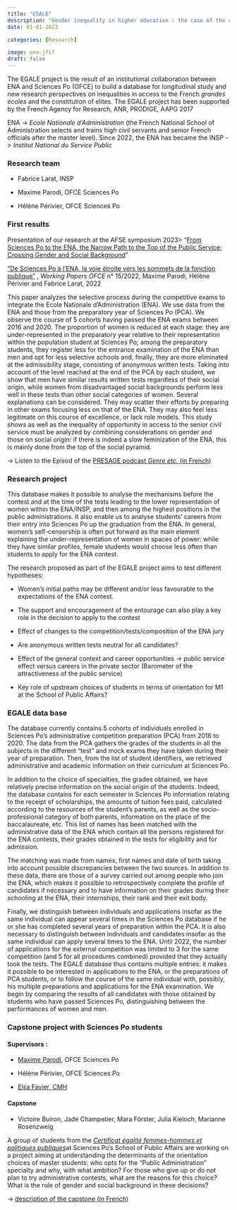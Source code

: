 ```yaml
---
title: "EGALE"
description: "Gender inequality in higher education : the case of the competitive examination of the French National School of Administration "
date: 01-01-2023

categories: [Research] 

image: ena.jfif
draft: false 
---
```


The EGALE project is the result of an institutional collaboration between ENA and Sciences Po (OFCE) to build a database for longitudinal study and new research perspectives on inequalities in access to the French *grandes écoles* and the constitution of elites. The EGALE project has been supported by the French Agency for Research, ANR, PRODIGE, AAPG 2017

ENA -\> *Ecole Nationale d'Administration* (the French National School of Administration selects and trains high civil servants and senior French officials after the master level). Since 2022, the ENA has became the INSP -\> *Institut National du Service Public*

### Research team

-   Fabrice Larat, INSP

-   Maxime Parodi, OFCE Sciences Po

-   Hélène Périvier, OFCE Sciences Po

### First results

Presentation of our research at the AFSE symposium 2023\> "[From Sciences Po to the ENA, the Narrow Path to the Top of the Public Service: Crossing Gender and Social Background](slides_egale23.pdf)"

["De Sciences Po à l'ENA, la voie étroite vers les sommets de la fonction publique"](https://www.ofce.sciences-po.fr/pdf/dtravail/OFCEWP2022-15.pdf) , *Working Papers OFCE* n° 15/2022, Maxime Parodi, Hélène Périvier and Fabrice Larat, 2022

This paper analyzes the selective process during the competitive exams to integrate the Ecole Nationale d'Administration (ENA). We use data from the ENA and those from the preparatory year of Sciences Po (PCA). We observe the course of 5 cohorts having passed the ENA exams between 2016 and 2020. The proportion of women is reduced at each stage: they are under-represented in the preparatory year relative to their representation within the population student at Sciences Po; among the preparatory students, they register less for the entrance examination of the ENA than men and opt for less selective schools and, finally, they are more eliminated at the admissibility stage, consisting of anonymous written tests. Taking into account of the level reached at the end of the PCA by each student, we show that men have similar results written tests regardless of their social origin, while women from disadvantaged social backgrounds perform less well in these tests than other social categories of women. Several explanations can be considered. They may scatter their efforts by preparing in other exams focusing less on that of the ENA. They may also feel less legitimate on this course of excellence, or lack role models. This study shows as well as the inequality of opportunity in access to the senior civil service must be analyzed by combining considerations on gender and those on social origin: if there is indeed a slow feminization of the ENA, this is mainly done from the top of the social pyramid.

-\> Listen to the Episod of the [PRESAGE podcast *Genre etc.* (in French)](https://www.sciencespo.fr/programme-presage/fr/content/podcast-genre-etc.html)

### Research project

This database makes it possible to analyse the mechanisms before the contest and at the time of the tests leading to the lower representation of women within the ENA/INSP, and then among the highest positions in the public administrations. It also enable us to analyse students' careers from their entry into Sciences Po up the graduation from the ENA. In general, women's self-censorship is often put forward as the main element explaining the under-representation of women in spaces of power: while they have similar profiles, female students would choose less often than students to apply for the ENA contest.

The research proposed as part of the EGALE project aims to test different hypotheses:

-   Women's initial paths may be different and/or less favourable to the expectations of the ENA contest.

-   The support and encouragement of the entourage can also play a key role in the decision to apply to the contest

-   Effect of changes to the competition/tests/composition of the ENA jury

-   Are anonymous written tests neutral for all candidates?

-   Effect of the general context and career opportunities -\> public service effect versus careers in the private sector (Barometer of the attractiveness of the public service)

-   Key role of upstream choices of students in terms of orientation for M1 at the School of Public Affairs?

### EGALE data base

The database currently contains 5 cohorts of individuals enrolled in Sciences Po's administrative competition preparation (PCA) from 2016 to 2020. The data from the PCA gathers the grades of the students in all the subjects in the different "test" and mock exams they have taken during their year of preparation. Then, from the list of student identifiers, we retrieved administrative and academic information on their curriculum at Sciences Po.

In addition to the choice of specialties, the grades obtained, we have relatively precise information on the social origin of the students. Indeed, the database contains for each semester in Sciences Po information relating to the receipt of scholarships, the amounts of tuition fees paid, calculated according to the resources of the student's parents, as well as the socio-professional category of both parents, information on the place of the baccalaureate, etc. This list of names has been matched with the administrative data of the ENA which contain all the persons registered for the ENA contests, their grades obtained in the tests for eligibility and for admission.

The matching was made from names, first names and date of birth taking into account possible discrepancies between the two sources. In addition to these data, there are those of a survey carried out among people who join the ENA, which makes it possible to retrospectively complete the profile of candidates if necessary and to have information on their grades during their schooling at the ENA, their internships, their rank and their exit body.

Finally, we distinguish between individuals and applications insofar as the same individual can appear several times in the Sciences Po database if he or she has completed several years of preparation within the PCA. It is also necessary to distinguish between individuals and candidates insofar as the same individual can apply several times to the ENA. Until 2022, the number of applications for the external competition was limited to 3 for the same competition (and 5 for all procedures combined) provided that they actually took the tests. The EGALE database thus contains multiple entries: it makes it possible to be interested in applications to the ENA, or the preparations of PCA students, or to follow the course of the same individual with, possibly, his multiple preparations and applications for the ENA examination. We begin by comparing the results of all candidates with those obtained by students who have passed Sciences Po, distinguishing between the performances of women and men.

### Capstone project with Sciences Po students

#### Supervisors :

-   [Maxime Parodi](https://www.ofce.sciences-po.fr/pages-chercheurs/page.php?id=27), OFCE Sciences Po

-   Hélène Périvier, OFCE Sciences Po

-   [Elsa Favier, CMH](https://www.cmh.ens.fr/author/elsa-favier/)

#### Capstone

-   Victoire Buiron, Jade Champetier, Mara Förster, Julia Kieloch, Marianne Rosenzweig 

A group of students from the [*Certificat égalité femmes-hommes et politiques publiques*](https://www.sciencespo.fr/programme-presage/fr/content/certificat-egalite-femmes-hommes-ecole-daffaires-publiques.html#:~:text=Le%20Certificat%20%C3%89galit%C3%A9%20femmes-hommes%20et%20politiques%20publiques%20propose,politiques%20d%E2%80%99%C3%A9galit%C3%A9%20et%20de%20lutte%20contre%20les%20discriminations.)at Sciences Po's School of Public Affairs are working on a project aiming at understanding the determinants of the orientation choices of master students: who opts for the "Public Administration" specialty and why, with what ambition? For those who give up or do not plan to try administrative contests, what are the reasons for this choice? What is the role of gender and social background in these decisions?

-\> [description of the capstone (in French)](groupe_certificat.pdf)
